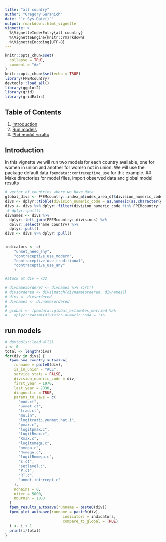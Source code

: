 ```yaml
---
title: "all country"
author: "Gregory Guranich"
date: "`r Sys.Date()`"
output: rmarkdown::html_vignette
vignette: >
  %\VignetteIndexEntry{all country}
  %\VignetteEngine{knitr::rmarkdown}
  %\VignetteEncoding{UTF-8}
---
```


```r
knitr::opts_chunk$set(
  collapse = TRUE,
  comment = "#>"
)
knitr::opts_chunk$set(echo = TRUE)
library(FPEMcountry)
devtools::load_all()
library(ggplot2)
library(grid)
library(gridExtra)
```

## Table of Contents
1. [Introduction](#intro)
2. [Run models](#run)
3. [Plot model results](#plot)
  
## <a name="intro"></a>
## Introduction
In this vignette we will run two models for each country available, one for women in union and another for women not in union. We will use the package default data `fpemdata::contraceptive_use` for this example.
## Make directories for model files, import observed data and global model results
```r

# vector of countries where we have data
global_divs <- FPEMcountry::index_m$index_area_df$division_numeric_code
divs <- dplyr::tibble(division_numeric_code = as.numeric(as.character(global_divs[global_divs %in% FPEMcountry::divisions$division_numeric_code])))
divs <- divs %>% dplyr::filter(division_numeric_code %in% FPEMcountry::population_counts$division_numeric_code)
 # dplyr::pull()
divnames <- divs %>% 
  dplyr::left_join(FPEMcountry::divisions) %>%
  dplyr::select(name_country) %>%
  dplyr::pull()
divs <- divs %>% dplyr::pull()


indicators <- c(
    "unmet_need_any",
    "contraceptive_use_modern",
    "contraceptive_use_traditional",
    "contraceptive_use_any"
    )

#stuck at div = 732

# divnamesordered <- divnames %>% sort()
# divsordered <- divs[match(divnamesordered, divnames)]
# divs <- divsordered
# divnames <- divnamesordered
# 
# global <- fpemdata::global_estimates_married %>%
#   dplyr::rename(division_numeric_code = Iso
```

## <a name="run"></a>
## run models
```r
# devtools::load_all()
i <- 0
total <- length(divs)
for(div in divs) {
  fpem_one_country_autosave(
    runname = paste0(div),
    is_in_union = "ALL",
    service_stats = FALSE,
    division_numeric_code = div,
    first_year = 1970,
    last_year = 2030,
    diagnostic = TRUE,
    params_to_save = c(
      "mod.ct",
      "unmet.ct",
      "trad.ct",
      "mu.in",
      "logitratio.yunmet.hat.i",
      "pmax.c",
      "logitpmax.c",
      "logitRmax.c",
      "Rmax.c",
      "logitomega.c",
      "omega.c",
      "Romega.c",
      "logitRomega.c",
      "s.ct",
      "setlevel.c",
      "P.ct",
      "RT.c",
      "unmet.intercept.c"
    ),
    nchains = 8,
    niter = 5000,
    nburnin = 1000
  )
  fpem_results_autosave(runname = paste0(div))
  fpem_plot_autosave(runname = paste0(div),
                          indicators = indicators,
                          compare_to_global = TRUE)
  i <- i + 1
  print(i/total)
}
```


